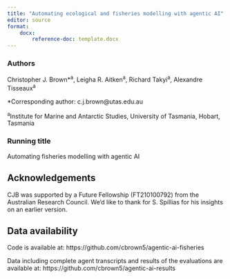 ---
title: "Automating ecological and fisheries modelling with agentic AI"
editor: source
format: 
    docx:
        reference-doc: template.docx
---

### Authors 

Christopher J. Brown\*^a^, Leigha R. Aitken^a^, Richard Takyi^a^, Alexandre Tisseaux^a^

\*Corresponding author: c.j.brown\@utas.edu.au

^a^Institute for Marine and Antarctic Studies, University of Tasmania, Hobart, Tasmania

### Running title 
Automating fisheries modelling with agentic AI

## Acknowledgements

CJB was supported by a Future Fellowship (FT210100792) from the Australian Research Council. We'd like to thank for S. Spillias for his insights on an earlier version. 

## Data availability

Code is available at: https://github.com/cbrown5/agentic-ai-fisheries

Data including complete agent transcripts and results of the evaluations are available at: https://github.com/cbrown5/agentic-ai-results


